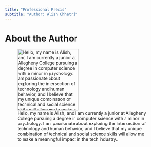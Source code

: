 ```yaml
---
title: "Professional Précis"
subtitle: "Author: Alish Chhetri"
---
```


# About the Author

![Hello, my name is Alish, and I am currently a junior at Allegheny College pursuing a degree in computer science with a minor in psychology. I am passionate about exploring the intersection of technology and human behavior, and I believe that my unique combination of technical and social science skills will allow me to make a meaningful impact in the tech industry..](Alish_Chhetri.jpeg){ width=200 }
